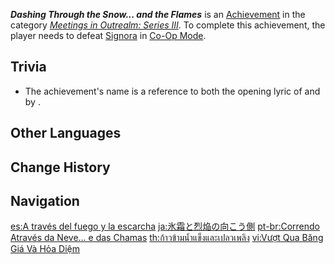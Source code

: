 {{Achievement Infobox
|id           = 86024
|order id     = 9023
|category     = Meetings in Outrealm: Series III
|description  = Defeat [[La Signora|Signora]] in Co-Op Mode.
|requirements = 
|primogems    = 10
|tracking     = 
|topic        = La Signora;Co-Op Mode
|hidden       = 
|type         = 
}}
'''''Dashing Through the Snow... and the Flames''''' is an [[Achievement]] in the category ''[[Meetings in Outrealm: Series III]]''. To complete this achievement, the player needs to defeat [[La Signora|Signora]] in [[Co-Op Mode]].
<!--
==Gameplay Notes==
-->

==Trivia==
*The achievement's name is a reference to both the opening lyric of {{w|Jingle Bells}} and {{w|Through the Fire and Flames}} by {{w|DragonForce}}.
<!--
==Video Guides==
{{EVT
|video1   = 
|caption1 = 
}}
-->

==Other Languages==
{{Other Languages
|en      = Dashing Through the Snow... and the Flames
|zhs     = 越过冰霜与烈焰
|zhs_rm  = Yuèguò Bīngshuāng yǔ Lièyàn
|zht     = 越過冰霜與烈焰
|zht_rm  = Yuèguò Bīngshuāng yǔ Lièyàn
|zh_tl   = Traversing Icy Frost and Scorching Flames
|ja      = 氷霜と烈焔の向こう側
|ja_rm   = Hyousou to Retsuen no Mukougawa
|ja_tl   = The Other Side of Frost and Scorching Flames
|ko      = 얼음과 화염을 넘어
|ko_tl   = Cross the Ice and Flames
|es      = A través del fuego y la escarcha
|es_tl   = Through the Fire and the Frost
|fr      = À travers le feu et le gel
|fr_tl   = Through the Fire and the Frost
|ru      = Сквозь снег и пламя
|ru_tl   = Through Snow and Flame
|th      = ก้าวข้ามน้ำแข็งและเปลวเพลิง
|th_rm   = 
|th_tl   = 
|vi      = Vượt Qua Băng Giá Và Hỏa Diệm
|vi_tl   = 
|de      = Durch Frost und Feuer
|de_tl   = Through Frost and Fire
|id      = Menerjang Beku dan Bara
|id_tl   = Dashing Through Ice and Embers
|pt      = Correndo Através da Neve... e das Chamas
|pt_tl   = 
|tr      = Karların ve Alevlerin Arasından Geçmek
|tr_tl   = Passing Through the Snows and the Flames
|it      = Sfrecciare tra la neve... e le fiamme
|it_tl   = 
}}

==Change History==
{{Change History|3.0}}
<!--
==References==
{{Reflist}}
-->
==Navigation==
{{Achievement Navbox}}

[[es:A través del fuego y la escarcha]]
[[ja:氷霜と烈焔の向こう側]]
[[pt-br:Correndo Através da Neve... e das Chamas]]
[[th:ก้าวข้ามน้ำแข็งและเปลวเพลิง]]
[[vi:Vượt Qua Băng Giá Và Hỏa Diệm]]